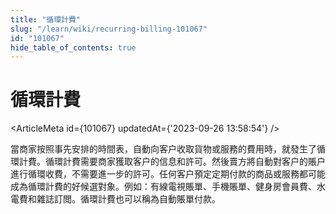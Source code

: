 ```yaml
---
title: "循環計費"
slug: "/learn/wiki/recurring-billing-101067"
id: "101067"
hide_table_of_contents: true
---
```



# 循環計費

<ArticleMeta id={101067} updatedAt={'2023-09-26 13:58:54'} />
<div className='border-solid border-b border-t-0 my-4 border-[var(--ifm-color-gray-300)]' />

當商家按照事先安排的時間表，自動向客户收取貨物或服務的費用時，就發生了循環計費。循環計費需要商家獲取客户的信息和許可。然後賣方將自動對客户的賬户進行循環收費，不需要進一步的許可。任何客户預定定期付款的商品或服務都可能成為循環計費的好候選對象。例如：有線電視賬單、手機賬單、健身房會員費、水電費和雜誌訂閲。循環計費也可以稱為自動賬單付款。
